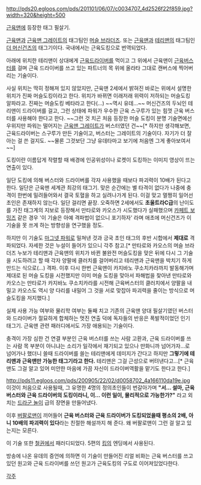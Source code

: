 http://pds20.egloos.com/pds/201101/06/07/c0034707_4d2526f22f859.jpg?width=320&height=500

[[근육맨]]에 등장한 태그 필살기. 

[[근육맨]]과 [[근육맨 그레이트]]의 태그팀인 [[머슬 브라더즈]].
또는 [[근육맨]]과 [[테리맨]]의 태그팀인 [[더 머신건즈]]의 태그기이다. 
국내에서는 근육도킹으로 번역되었다.

아래에 위치한 테리맨이 상대에게 [[근육드라이버]]를 먹이고 그 위에서 근육맨이 [[근육버스터]]를 걸며 근육 드라이버를 쓰고 있는 파트너의 목 위에 올라타 그대로 캔버스에 찍어버리는 기술이다.

사실 위치는 딱히 정해져 있지 않았지만, 근육맨 2세에서 밝혀진 바로는 위에서 설명한 위치가 진짜 머슬도킹이라고 한다. 위치가 바뀌면 이래저래 위력이 저하되는 머슬도킹 알파라고. 진짜는 머슬도킹 베타라고 한다(...) ~~역시 유데...~~ 머신건즈의 두뇌인 테리맨이 드라이버를 걸고, 그런 상태에 파워가 우수한 근육 스구루가 있는 힘껏 근육 버스터를 사용해야 한다고 한다. ~~그런 것 치곤 처음 등장한 머슬 도킹이 분명 기술면에선 우위지만 파워는 떨어지는 [[근육맨 그레이트]]가 버스터였던 건~~[* 하지만 생각해보면, 근육드라이버는 스구루가 만든 기술이고, 버스터는 그레이트의 기술이다. 자기가 더 잘 아는 걸 쓴 걸지도. ~~물론 그것보단 그냥 유데타마고 보기에 처음엔 그게 좋아보여서~~]

도킹이란 이름답게 작렬할 때 배경에 인공위성이나 로켓이 도킹하는 이미지 영상이 뜨는 연출이 있다.

일단 도킹에 의해 버스터와 드라이버를 각자 사용했을 때보다 파괴력이 10배가 된다고 한다. 일단은 근육맨 세계관 최강의 태그기. 맞은 순간에는 별 타격이 없다가 나중에 충격이 한번에 밀려들어와서 결국 토혈을 하고 실려나가게 된다. 이걸 맞고 멀쩡히 일어선 초인은 존재하지 않는다. 일단 걸리면 끝장. 오죽하면 2세에서도 '''초울트라C급'''의 난이도를 가진 태그계의 지보로 등장해서 만타로와 카오스가 시도했다가 실패했으며 [[카페트 보밍즈]] 같은 경우 '이 기술은 아예 격파법이 없으니 포기하자' 라며 애초에 머신건즈가 이 기술을 못 쓰게 하는 방향성을 연구했을 정도.

하지만 이 기술도 [[마그넷 파워]]로 밀쳐낸 것과 긍국 초인 태그의 후반 시합에서 '''제대로''' 격파되었다. 자세한 것은 누설이 들어가 있으니 각주 참고.[* 만타로와 카오스의 머슬 브라더즈 누보가 테리맨과 근육맨의 위치가 바뀐 불완전 머슬도킹을 맞은 뒤에 다시 그 기술을 시도하려고 할 때 각자 양팔에 클러치를 걸어버리고 테리맨과 근육맨을 박치기 하게 만드는 식으로(...) 격파. 이후 다시 한번 근육맨이 카지바노 쿠소치카라까지 발동해가며 제대로 된 머슬 도킹을 시전했지만 이미 머슬 도킹을 맞아서 파해법을 찾아낸 만타로와 카오스는 만타로가 카지바노 쿠소치카라를 시전해 근육버스터의 클러치에서 양팔을 내밀고 카오스도 역시 양 다리를 내밀어 그 것을 서로 맞잡아 파괴력을 줄이는 방식으로 머슬도킹을 저지했다.] 

실제 사용 가능 여부와 물리학 여부는 둘째 치고 기존의 근육맨 양대 필살기였던 버스터와 드라이버가 절묘하게 합체하는 멋진 연출 덕에 독자들의 반응은 폭발적이었던 인기 태그기. 근육맨 관련 패러디에서도 가장 애용되는 기술이다.

충격이 가장 심한 건 연결 부분인 근육 버스터를 쓰는 사람 고환과, 근육 드라이버를 쓰는 사람 목 부분이 아니냐는 소리가 일각에서 재기되고 있으나 만화니까 넘어가자...로 넘어가나 했더니 쓸때 드라이버를 쓸는 테리맨에게 데미지가 간다고 하지만 '''그렇기에 테리맨과 근육맨만 가능한 태그기라고 한다.''' 테리맨은 그걸 근성으로 버텨낸다고...[* 근육맨도 그걸 알고 있어 미안한 마음에 가끔 자신이 드라이버역활을 맡기도 한다고 한다.]

http://pds11.egloos.com/pds/200905/22/02/d0058702_4a166110da19e.jpg
이것이 처음으로 사용될때, 그 유명한 4명의 정의초인들이 번갈아가며 '''"서... 설마, 근육 버스터와 근육 드라이버의 도킹이라니, 이... 이런 일이, 물리적으로 가능한가?"''' 라고 외치는 [[드라군 놀이]] 급의 장면을 만들어냈다.

이후 [[버팔로맨]]이 끼어들어 '''근육 버스터와 근육 드라이버가 도킹되었을때 평소의 2배, 아니 10배의 파괴력이 있다'''라는 친절한 해설까지 해 준다. 왜 버팔로맨이 그런 걸 알고 있는지는 모른다.

이 기술 또한 [[철권]]에서 패러디되었다.  5편의 [[킹]]의 엔딩에서 사용된다.

방송에 나온 유데의 증언에 의하면 이 기술이 만들어진 리얼 비화는 근육 버스터를 쓰고있던 원고와 근육 드라이버를 쓰던 원고가 근육도킹의 구도로 이어져있었다한다. 

[[각주]]
